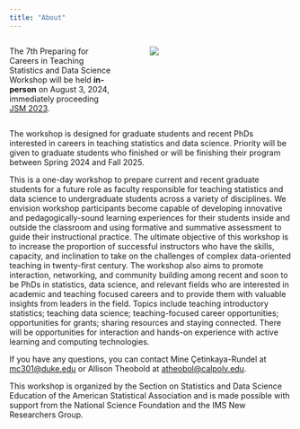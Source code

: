 ```yaml
---
title: "About"
---
```


::: columns
::: {.column width="40%"}
The 7th Preparing for Careers in Teaching Statistics and Data Science Workshop will be held **in-person** on August 3, 2024, immediately proceeding [JSM 2023](https://ww2.amstat.org/meetings/jsm/2024/).
:::

::: {.column width="5%"}
:::

::: {.column width="55%"}
![](images/ptt-2023.jpg)
:::
:::

The workshop is designed for graduate students and recent PhDs interested in careers in teaching statistics and data science.
Priority will be given to graduate students who finished or will be finishing their program between Spring 2024 and Fall 2025.

This is a one-day workshop to prepare current and recent graduate students for a future role as faculty responsible for teaching statistics and data science to undergraduate students across a variety of disciplines.
We envision workshop participants become capable of developing innovative and pedagogically-sound learning experiences for their students inside and outside the classroom and using formative and summative assessment to guide their instructional practice.
The ultimate objective of this workshop is to increase the proportion of successful instructors who have the skills, capacity, and inclination to take on the challenges of complex data-oriented teaching in twenty-first century.
The workshop also aims to promote interaction, networking, and community building among recent and soon to be PhDs in statistics, data science, and relevant fields who are interested in academic and teaching focused careers and to provide them with valuable insights from leaders in the field.
Topics include teaching introductory statistics; teaching data science; teaching-focused career opportunities; opportunities for grants; sharing resources and staying connected.
There will be opportunities for interaction and hands-on experience with active learning and computing technologies.

If you have any questions, you can contact Mine Çetinkaya-Rundel at [mc301\@duke.edu](mailto:mc301@duke.edu) or Allison Theobold at [atheobol\@calpoly.edu](mailto:atheobol@calpoly.edu).

This workshop is organized by the Section on Statistics and Data Science Education of the American Statistical Association and is made possible with support from the National Science Foundation and the IMS New Researchers Group.
